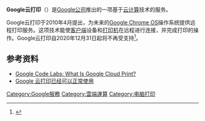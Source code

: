 {{noteTA
|G1=IT
|T=zh-hans:Google云打印; zh-hant:Google雲端列印;
|1=zh-hans:Google云打印; zh-hant:Google雲端列印;
}}
{{Infobox Software
|name                     = Google云打印
|logo                     = 
|screenshot               = 
|caption                  = 
|collapsible              = 
|author                   = 
|developer                = [[Google|Google]]
|released                 = {{start date|2010|4|16}}
|discontinued             = 
|latest release version   = 
|latest release date      = <!-- {{Start date and age|YYYY|MM|DD}} -->
|latest preview version   = 
|latest preview date      = <!-- {{Start date and age|YYYY|MM|DD}} -->
|frequently updated       = 
|programming language     = 
|operating system         = [[跨平台|跨平台]]
|platform                 = 
|size                     = 
|language                 = 
|status                   = 
|genre                    = 
|license                  = 
|website                  = {{URL|https://www.google.com/cloudprint}}
}}

'''Google云打印'''（{{lang-en|Google Cloud Print}}）是[[Google公司|Google公司]]推出的一项基于[[云计算|云计算]]技术的服务。

Google云打印于2010年4月提出，为未来的[[Google_Chrome_OS|Google Chrome OS]]操作系统提供远程打印服务。这项技术能使[[客户端|客户端]]设备和[[打印机|打印机]]在远程进行连接，并完成打印的操作。Google云打印自2020年12月31日起将不再受支持<ref>{{Cite web |url=https://support.google.com/chrome/a/answer/9633006 |title=Migrate from Cloud Print to native printing |accessdate=2019-11-22 |archive-date=2021-01-05 |archive-url=https://web.archive.org/web/20210105141948/https://support.google.com/chrome/a/answer/9633006 |dead-url=no }}</ref>。

== 参考资料 ==
*[http://code.google.com/apis/cloudprint/docs/overview.html Google Code Labs: What Is Google Cloud Print?]{{Wayback|url=http://code.google.com/apis/cloudprint/docs/overview.html |date=20110127132726 }}
*[http://www.guao.hk/posts/google-cloud-print-is-now-working.html Google 云打印已经可以正常使用]{{Webarchive|url=https://archive.is/20130430082935/http://www.guao.hk/posts/google-cloud-print-is-now-working.html |date=2013-04-30 }}
{{Reflist}}
{{Google公司}}

[[Category:Google服務|Category:Google服務]]
[[Category:雲端運算|Category:雲端運算]]
[[Category:电脑打印|Category:电脑打印]]


{{Computer-stub}}